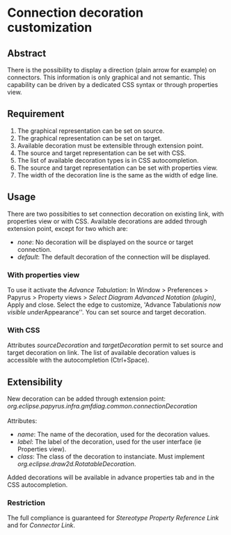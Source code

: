 =Connection decoration customization=

==Abstract==
There is the possibility to display a direction (plain arrow for example) on connectors. 
This information is only graphical and not semantic. This capability can be driven by a dedicated CSS syntax or through properties view.

==Requirement==
#The graphical representation can be set on source.
#The graphical representation can be set on target.
#Available decoration must be extensible through extension point.
#The source and target representation can be set with CSS.
#The list of available decoration types is in CSS autocompletion.
#The source and target representation can be set with properties view.
#The width of the decoration line is the same as the width of edge line.

==Usage==
There are two possibities to set connection decoration on existing link, with properties view or with CSS.
Available decorations are added through extension point, except for two which are:

*''none'': No decoration will be displayed on the source or target connection.
*''default'': The default decoration of the connection will be displayed.

===With properties view===
To use it activate the ''Advance Tabulation'': In Window > Preferences > Papyrus > Property views > ''Select Diagram Advanced Notation (plugin)'', Apply and close.
Select the edge to customize, 'Advance Tabulation'' is now visible under ''Appearance''. You can set source and target decoration.

===With CSS===
Attributes ''sourceDecoration'' and ''targetDecoration'' permit to set source and target decoration on link. The list of available decoration values is accessible with the autocompletion (Ctrl+Space).

==Extensibility==
New decoration can be added through extension point:<br>
''org.eclipse.papyrus.infra.gmfdiag.common.connectionDecoration''<br><br>
Attributes:
*''name'':  The name of the decoration, used for the decoration values.
*''label'':  The label of the decoration, used for the user interface (ie Properties view).
*''class'': The class of the decoration to instanciate. Must implement ''org.eclipse.draw2d.RotatableDecoration''.

Added decorations will be available in advance properties tab and in the CSS autocompletion.

===Restriction===
The full compliance is guaranteed for ''Stereotype Property Reference Link'' and for ''Connector Link''.